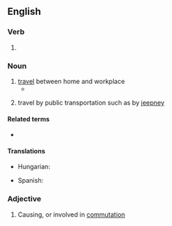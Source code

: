 ==English==

===Verb===
{{head|en|verb form}}

# {{present participle of|commute|lang=en|nocat=1}}

===Noun===
{{wikipedia}}
{{en-noun|-|s}}

# [[travel]] between home and workplace
#* {{quote-text|lang=en|year=2010|author=Richard Mabey|title=Weeds: The Story of Outlaw Plants|page=140|passage=The poet Geoffrey Grigson added an atmospheric 1950s gloss on these bizarre '''commutings''' [of seeds]: 'between Swindon and London you may see them often enough during the summer, the sunlight through the carriage window catching them as they float about in the thin smoke of cigarettes'.}}
# {{lb|en|Philippines}} travel by public transportation such as by [[jeepney]]

====Related terms====
* {{l|en|commuter}}

====Translations====
{{trans-top|travel between home and workplace}}
* Hungarian: {{t+|hu|ingázás}}
{{trans-mid}}
* Spanish: {{t+|es|conmutaje}}
{{trans-bottom}}

===Adjective===
{{en-adj|-}}

# Causing, or involved in [[commutation]]